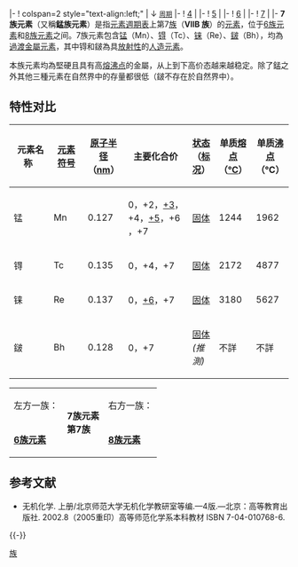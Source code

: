 {{Note TA
|1=zh-cn:𬭛;zh-tw:𨨏
}}
{{CJK-New-Char|28A0F|ver=B}}{{infobox periodic table group/header
| title       = 7族元素{{nowrap|在週期表中的位置}}
| group number= 7
| by element  = 錳族元素
| CAS         = VIIB
| old IUPAC   = VIIA
| mark element= Mn,Tc,Re,Bh 
| left        = [[6族元素|6族]]
| right       = [[8族元素|8族]]}}
|-
! colspan=2 style="text-align:left;" | ↓ <small>[[元素周期|周期]]</small>
|-
! [[第4周期元素|4]]
| {{element cell image|25|7=Primordial|image=Manganese electrolytic and 1cm3 cube.jpg|image caption=Manganese electrolytic and 1cm3 cube}}
|-
! [[第5周期元素|5]]
| {{element cell image|43|7=Synthetic<!-- 注释出：|image=Technetium.jpg -->|image caption=Technetium disc}}
|-
! [[第6周期元素|6]]
| {{element cell image|75|7=Primordial|image=Rhenium_single_crystal_bar_and_1cm3_cube.jpg|image caption=Rhenium crystal bar}}
|-
! [[第7周期元素|7]]
| {{element cell image|107|7=Synthetic}}
|-
{{infobox periodic table group/legend}}
{{infobox periodic table group/footer}}
'''7族元素'''（又稱'''錳族元素'''）是指[[元素週期表|元素週期表]]上第7[[族_(化學)|族]]（'''ⅦB 族'''）的[[元素|元素]]，位于[[6族元素|6族元素]]和[[8族元素|8族元素]]之间。7族元素包含[[锰|锰]]（Mn）、[[锝|锝]]（Tc）、[[铼|铼]]（Re）、[[𨨏|𨨏]]（Bh），均為[[過渡金屬元素|過渡金屬元素]]，其中锝和𨨏為具[[放射性|放射性]]的[[人造元素|人造元素]]。

本族元素均為堅硬且具有高[[熔点|熔]][[沸点|沸点]]的金屬，从上到下高价态越来越稳定。除了錳之外其他三種元素在自然界中的存量都很低（𨨏不存在於自然界中）。

== 特性对比 ==
{| class="wikitable"
|-
!bgcolor="#DDDDFF" width="6%"|
 元素名称 
!bgcolor="#DDDDFF" width="5%"|
[[元素符号|元素符号]]
!bgcolor="#DDDDFF" width="7%"|
[[原子|原子]][[半径|半径]]（[[纳米|nm]]）
!bgcolor="#DDDDFF" width="12%"|
主要化合价
!bgcolor="#DDDDFF" width="7%"|
[[状态|状态]]（[[标准状况|标况]]）
!bgcolor="#DDDDFF" width="8%"|
单质[[熔点|熔点]]（[[摄氏度|℃]]）
!bgcolor="#DDDDFF" width="8%"|
单质[[沸点|沸点]]（℃）
|-
|锰||Mn||0.127||0，+2，[[三氟化錳|+3]]，+4，[[次锰酸钾|+5]]，+6，+7||[[固体|固体]]||1244||1962
|- 
|锝||Tc||0.135||0，+4，+7||[[固体|固体]]||2172||4877
|-
|铼||Re||0.137||0，[[六氟化铼|+6]]，+7||[[固体|固体]]||3180||5627
|-
|𨨏||Bh||0.128||0，+7||[[固体|固体]]''(推測)''||不詳||不詳
|}

<center>
{|
|-
|左方一族：
|rowspan=2 bgcolor="#ffdead"|'''7族元素<br />第7族'''
|右方一族：
|-
|'''[[6族元素|6族元素]]'''
|'''[[8族元素|8族元素]]'''
|}

</Center>

== 参考文献 ==
{{Reflist}}
{{refbegin}}
* 无机化学. 上册/北京师范大学无机化学教研室等编.—4版.—北京：高等教育出版社. 2002.8（2005重印）高等师范化学系本科教材 ISBN 7-04-010768-6.
{{refend}}

{{-}}
{{化學元素分類}}

[[Category:元素周期表|族]]